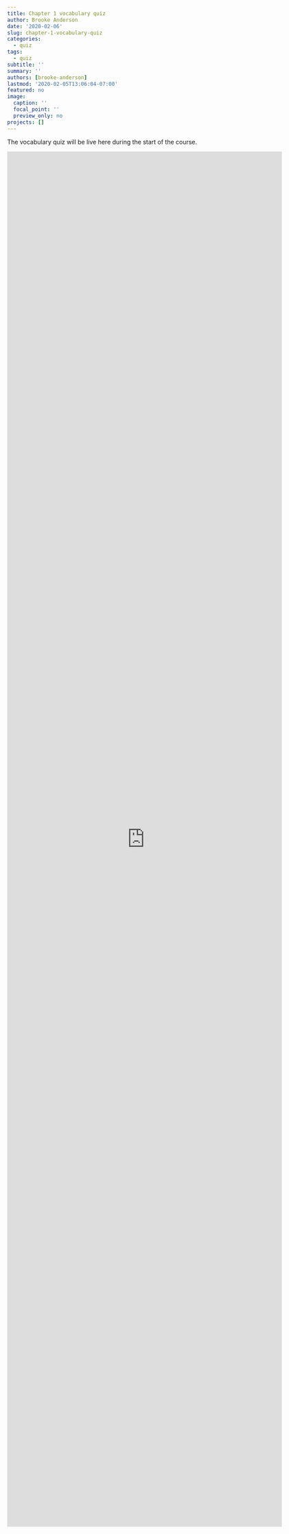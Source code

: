 ```yaml
---
title: Chapter 1 vocabulary quiz
author: Brooke Anderson
date: '2020-02-06'
slug: chapter-1-vocabulary-quiz
categories: 
  - quiz
tags: 
  - quiz
subtitle: ''
summary: ''
authors: [brooke-anderson]
lastmod: '2020-02-05T13:06:04-07:00'
featured: no
image:
  caption: ''
  focal_point: ''
  preview_only: no
projects: []
---
```


The vocabulary quiz will be live here during the start of the course. 

<iframe src="https://docs.google.com/forms/d/e/1FAIpQLSc6dQBUXr_diDWTwwGfUe3z39zwCQH56R0tNljKlcKr9zzyGg/viewform?embedded=true" width="640" height="3200" frameborder="0" marginheight="0" marginwidth="0">Loading…</iframe>
